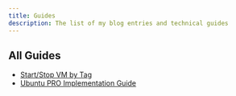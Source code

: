 ```yaml
---
title: Guides
description: The list of my blog entries and technical guides
---
```


## All Guides

- [Start/Stop VM by Tag](/en/guides/start-stop-vms)
- [Ubuntu PRO Implementation Guide](/en/guides/ubuntu-pro-esm-guide)

